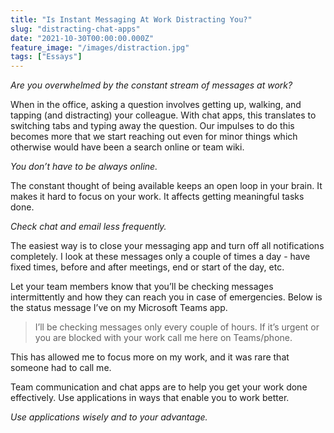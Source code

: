 ```yaml
---
title: "Is Instant Messaging At Work Distracting You?"
slug: "distracting-chat-apps"
date: "2021-10-30T00:00:00.000Z"
feature_image: "/images/distraction.jpg"
tags: ["Essays"]
---
```


_Are you overwhelmed by the constant stream of messages at work?_

When in the office, asking a question involves getting up, walking, and tapping (and distracting) your colleague. With chat apps, this translates to switching tabs and typing away the question. Our impulses to do this becomes more that we start reaching out even for minor things which otherwise would have been a search online or team wiki.

_You don’t have to be always online._

The constant thought of being available keeps an open loop in your brain. It makes it hard to focus on your work. It affects getting meaningful tasks done.

_Check chat and email less frequently._

The easiest way is to close your messaging app and turn off all notifications completely. I look at these messages only a couple of times a day - have fixed times, before and after meetings, end or start of the day, etc.

Let your team members know that you’ll be checking messages intermittently and how they can reach you in case of emergencies. Below is the status message I’ve on my Microsoft Teams app.

> I’ll be checking messages only every couple of hours. If it’s urgent or you are blocked with your work call me here on Teams/phone.

This has allowed me to focus more on my work, and it was rare that someone had to call me.

Team communication and chat apps are to help you get your work done effectively. Use applications in ways that enable you to work better.

_Use applications wisely and to your advantage._